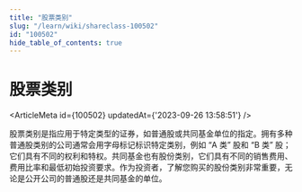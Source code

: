 ```yaml
---
title: "股票类别"
slug: "/learn/wiki/shareclass-100502"
id: "100502"
hide_table_of_contents: true
---
```



# 股票类别

<ArticleMeta id={100502} updatedAt={'2023-09-26 13:58:51'} />
<div className='border-solid border-b border-t-0 my-4 border-[var(--ifm-color-gray-300)]' />

股票类别是指应用于特定类型的证券，如普通股或共同基金单位的指定。拥有多种普通股类别的公司通常会用字母标记标识特定类别，例如 “A 类” 股和 “B 类” 股；它们具有不同的权利和特权。共同基金也有股份类别，它们具有不同的销售费用、费用比率和最低初始投资要求。作为投资者，了解您购买的股份类别非常重要，无论是公开公司的普通股还是共同基金的单位。
